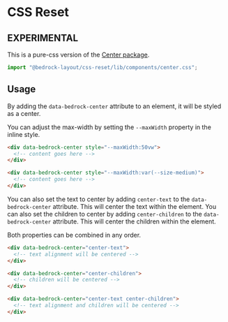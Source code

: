 
<Meta title="Pure-CSS/components/center.css" />

# CSS Reset

## EXPERIMENTAL

This is a pure-css version of the [Center package](/?path=/docs/components-center--api).

```javascript
import "@bedrock-layout/css-reset/lib/components/center.css";
```

## Usage

By adding the `data-bedrock-center` attribute to an element, it will be styled as a center.

You can adjust the max-width by setting the `--maxWidth` property in the inline style.

```html
<div data-bedrock-center style="--maxWidth:50vw">
  <!-- content goes here -->
</div>

<div data-bedrock-center style="--maxWidth:var(--size-medium)">
  <!-- content goes here -->
</div>
```

You can also set the text to center by adding `center-text` to the `data-bedrock-center` attribute. This will center the text within the element.
You can also set the children to center by adding `center-children` to the `data-bedrock-center` attribute. This will center the children within the element.

Both properties can be combined in any order.

```html
<div data-bedrock-center="center-text">
  <!-- text alignment will be centered -->
</div>

<div data-bedrock-center="center-children">
  <!-- children will be centered -->
</div>

<div data-bedrock-center="center-text center-children">
  <!-- text alignment and children will be centered -->
</div>
```
